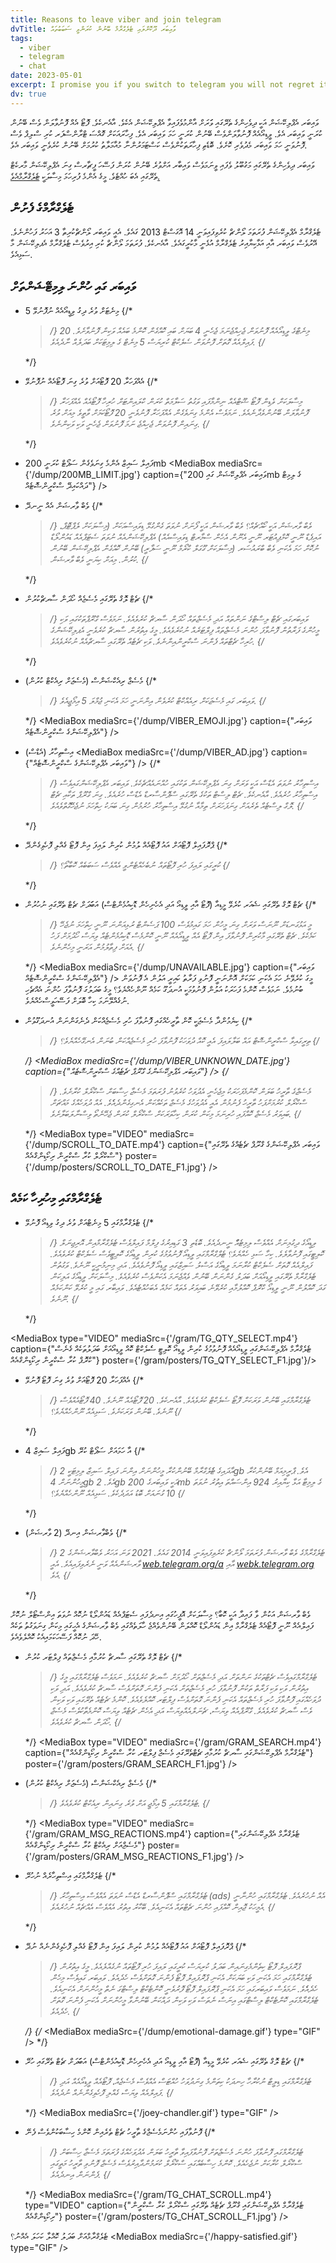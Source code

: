 ```yaml
---
title: Reasons to leave viber and join telegram
dvTitle: ވަައިބަރ ދޫކޮށްލައި ޓެލެގްރާމް ބޭނުން ކުރަންވީ ސަބަބުތައް 
tags:
  - viber
  - telegram
  - chat
date: 2023-05-01
excerpt: I promise you if you switch to telegram you will not regret it!
dv: true
---
```


ވައިބަރ އެޕްލިކޭޝަން އަކީ ދިވެހިންގެ ތެރޭގައި ވަަރަށް އާންމުވެފައިވާ އެޕްލިކޭޝަން އެކެވެ. އާއެނކެވެ. ފޮޓޯ އެއް ފޮނުވާލަން ވެސް ބޭނުން ކުރަނީ ވައިބަރ އެވެ. ވީޑިއޯއެއް ފޮނުވާލަންވެސް ބޭނުން ކުރަނީ ހަމަ ވައިބަރ އެވެ. ފިހާރައަކަށް ގޮއްސަ ޓްރާންސްފަރ ކުރި ސްލިޕް ވެސް ފޮނުވަނީ ހަމަ ވައިބަރ މެދުވެރި ކޮށެވެ. ބޮޑެތި ފިހާރަތަކުންވެސް ކަސްޓަމަރުންނާ މުއާމަލާތު ކުރުމަށް ބޭނުން ކުރެވެނީ ވައިބަރ އެވެ.

ވައިބަރ ދިވެހިންގެ ތެރޭގައި މަގުބޫލު ވެފައި ވީނަމަވެސް ވައިބާރ އަށްވުރެ ބޭނުން ކުރަން ފަސޭހަ ފީޗާރސް ގިނަ އެޕްލިކޭޝަން މާރކެޓް ތެރޭގައި އެބަ ހުއްޓެވެ. މީގެ އެންމެ ފުރިހަމަ މިސާލަކީ [ޓެލެގްރާމްއެވެ.](https://telegram.org)
## ޓެލެގްރާމްގެ ފެށުން
ޓެލެގްރާމް އެޕްލިކޭޝަން ފުރަތަމަ ލޯންޗް ކުރެވިފައިވަނީ 14 އޮގަސްޓް 2013 ގައެވެ. އެއީ ވައިބަރ ލޯންޗްކުރިތާ 3 އަހަރު ފަހުންނެވެ. އޭރުވެސް ވައިބަރ އާއި އަޅާކިޔާއިރު ޓެލެގްރާމް އުޅެނީ މާކުރީގައެވެ. އާއެނކެވެ. ފުރަތަމަ ލޯންޗް ކުރި އިރުވެސް ޓެލެގްރާމް އެޕލިކޭޝަން މާ ސަޅިއެވެ.

## ވައިބަރ ގައި ހުންނަ ލިމިޓޭޝަންތަށް
- 5 މިނެޓަށް ވުރެ ދިގު ވިޑީއޯއެއް ނުފޮނުވޭ
{/* <Blockquote isDv={true}> */}
20 މިނެޓްގެ ވީޑިއޯއެއް ފޮނުވަން ޖެހިއްޖެނަމަ ޖެހެނީ 4 ބަޔަށް ބައި ކޮއްގެން ކޮންމެ ބައެއް ވަކިން ފޮނުވާށެވެ. ފައިލްއެއް ގޮތަށް ފޮނުވަން ސެލެކްޓް ކުރިޔަސް 5 މިނެޓް ގެ ލިމިޓަކަށް ބަދަލެއް ނާދެއެވެ.
{/* </Blockquote> */}


- އެއްފަހަރާ 20 ފޮޓޯއަށް ވުރެ ގިނަ ފޮޓޯއެއް ނުފޮނުވޭ
{/* <Blockquote isDv={true}> */}
މިސާލަކަށް ވެޑިން ފޮޓޯ ޝޫޓްއެއް ނިންމާފައި ވަގުތު ސަލާމަތް ކުރަން ކްލައިންޓަށް ހުރިހާ ފޮޓޯއެއް އެއްފަހަރާ ފޮނުވާލަން ބޭނުންވެދާނެއެވެ. ނަމަވެސް އެންމެ ގިނަވެގެން އެއްފަހަރާ ފޮނުވެނީ 20 ފޮޓޯކަމަށް ވާތީވެ މިއަށް ވުރެ ގިނައިން ފޮނުވަން ޖެހިއްޖެ ނަމަ ފޮނުވަން ޖެހެނީ ވަކި ވަކިންނެވެ.
{/* </Blockquote> */}

- ފައިލް ސައިޒް އެންމެ ގިނަވެގެން ސަޕޯޓް ކުރަނީ 200mb
<MediaBox mediaSrc={'/dump/200MB_LIMIT.jpg'} caption={"ވައިބަރ އެޕްލިކޭޝަން ގައި 200mb ގެ ލިމިޓް ދައްކައިދޭ ސްކްރީންޝޮޓެއް"} />

- ވެބް ވާރޝަން އެއް ނީނދޭ
{/* <Blockquote isDv={true}> */}
ވެބް ވާރޝަން އަކީ ކޯއްޗެއް؟ ވެބް ވާރޝަން އަކީ ފޯނަށް ނުވަތަ ގެންގުޅޭ ޑިވައިސްއަކަށް (މިސާލަކަށް ލެޕްޓޮޕް، އައިޕެޑް ނޫނީ ކޮމްޕިއުޓަރ ނޫނީ އެނޫން އެހެން ސްމާރޓް ޑިވައިސްއެއް) އެޕްލިކޭޝަންއެއް ނުވަތަ ސެޓަޕްއެއް ޑައުންލޯޑް ނުކޮށް ހަމަ އެކަނި ވެބް ބްރައުސަރ (މިސާލަކަށް ގޫގަލް ކްރޯމް ނޫނީ ސަފާރީ) ބޭނުން ކޮއްގެން އެޕްލިކޭޝަން ބޭނުން ކުރުން. މިއަށް ކިޔަނީ ވެބް ވާރޝަން.
{/* </Blockquote> */}

- ޗެޓް ލޮގް ތެރޭގައި މެސެޖެއް ހޯދަން ސާރޗްކުރުން
{/* <Blockquote isDv={true}> */}
ވައިބަރގައި ޗެޓް ލިސްޓްގެ ނަންތައް އަދި މެސެޖްތައް ހޯދަން ސާރޗް ކުރެވެއެވެ. ނަމަވެސް ގްރޫޕްތަކުގައި ވަކި މީހުންގެ ފަރާތުން ފޮނުވާފަ ހުންނަ މެސެޖްތައް ފިލްޓަރެއް ނުކުރެވެއެވެ. މީގެ އިތުރުން ސާރޗް ކުރެވެނީ އެޕލިކޭޝަންގެ ހުރިހާ ޗެޓްތައް ފެންނަ ސްކްރީންއިންނެވެ. ވަކި ޗެޓެއް ތެރޭގައި ސާރޗްއެއް ނުކުރެވެއެވެ.
{/* </Blockquote> */}

- މެސެޖް ރިއެކްޝަންސް (މެސެޖަށް ރިއެކްޓް ކުރުން)
{/* <Blockquote isDv={true}> */}
ވައިބަރ ގައި މެސެޖަކަށް ރިއެއްކްޓް ކުރެވެން އިންނަނީ ހަމަ އެކަނި ޖުމްލަ 5 އިމޯޖީއެވެ. 
{/* </Blockquote> */}
<MediaBox mediaSrc={'/dump/VIBER_EMOJI.jpg'} caption={"ވައިބަރ އެޕްލިކޭޝަންގެ ސްކްރީންޝޮޓެއް"} />

- އިސްތިހާރު (އެޑްސް)
<MediaBox mediaSrc={'/dump/VIBER_AD.jpg'} caption={"ވައިބަރ އެޕްލިކޭޝަންގެ ސްކްރީންޝޮޓެއް"} />
{/* <Blockquote isDv={true}> */}
އިސްތިހާރު ނުވަތަ އެޑްސް އަކީ ވަރަށް ގިނަ އެޕްލިކޭޝަން ތަކުގައި ހުއްނައެއްޗެކެވެ. ވައިބަރ އެޕްލިކޭޝަންގައިވެސް އިސްތިހާރު ހުރެއެވެ. އާއެނކެވެ. ޗެޓް ލިސްޓް ތަކުގެ ތެރޭގައި ސްޕޮންސާރޑް އެޑްސް ހުރެއެވެ. ގިނަ ގްރޫޕް ތަކާއި ޗެޓް ލޮގް ލިސްޓެއް ތެރެއަށް ގިނަފަހަރަށް ތިމާއާ ނުގުޅޭ އިސްތިހާރު ހުރުމުން ގިނަ ބަޔަކު ހިތްހަމަ ނުޖެހޭގޮތްވެއެވެ. 
{/* </Blockquote> */}

- ޕްރޮފައިލް ފޮޓޯއަށް އައު ފޮޓޯއެއް ލުމުން ކުރިން ލައިފަ އިން ފޮޓޯ ގެއްލި ފޮހެވިގެންދޭ
{/* <Blockquote isDv={true}> */}
ކުރީގައި ލައިފަ ހުރި ފޮޓޯތައް ނުބެހެއްޓެންވީ އެއްވެސް ސަބަބެއް ކޮބާތޯ؟
{/* </Blockquote> */}

- ޗެޓް ލޮގް ތެރޭގައި ޝެއަރ ކުރެވޭ މީޑިއާ (ފޮޓޯ އާއި ވީޑިއޯ އަދި އެހެނިހެން ޑޮކިއުމެންޓްސް) އަބަަދަށް ޗެޓް ތެރޭގައި ނުހުރުން
{/* <Blockquote isDv={true}> */}
މީ އަޅުގަނޑަށް ނޫނަސް ވަރަށް ގިނަ މީހުން ހަމަ ގައިމުވެސް 100 ޕަސެންޓް ރުޅިއަންނަ ނޫނީ ހިތްހަމަ ނުޖެހޭ ކަމެކެވެ. ޗެޓް ތެރޭގައި މާކުރިން ފޮނުވާފަ އިން ފޮޓޯ އެއް ވީޑީއޯއެއް ނޫނީ ކޮންމެސް ޑޮކިއުމެންޓެއް ވިޔަސް ހޯދުމަށް ފަހު އެއަށް ފިތާލުމުން އަރަނީ މިހެންނެވެ. 
{/* </Blockquote> */}
<MediaBox mediaSrc={'/dump/UNAVAILABLE.jpg'} caption={"ވައިބަރ އެޕްލިކޭޝަންގެ ސްކްރީންޝޮޓެއް"} />
މީގަ ކުރެވޭނެ ހަމަ އެކަނި ކަމަކަށް އޮންނަނީ ފޮނުވި ފަރާތު ކައިރީ އަލުން އެ ފޮނުވަން ބުނުމެވެ. ނަމަވެސް ކޮންމެ ފަހަރަކު އަލުން ފޮނުވުމަކީ އުނދަގޫ ކަމެއް ނޫންހެއްޔެވެ؟ މީގެ ބަދަލުގަ ފޮނުވާފަ ހުންނަ އެއްޗެހި ނުގެއްލޭނަމަ ކިހާ ބޮލަށް ފަސޭހަވީސްހެއްޔެވެ.

- ކިޔެމުންދާ މެސެޖަކީ ކޮން ތާރީހެއްގައި ފޮނުވާފަ ހުރި މެސެޖެއްކަން ދެނެގަންނަން އުނދަގޫވުން
{/* <Blockquote isDv={true}> */}
ތިރީގައިވާ ސްކްރީންޝޮޓް އައް ބަލާލައިފަ އެއީ ކޮއް ދުވަހަކު ފޮނުވާފަ ހުރި މެސެޖެއްކަން ބުނަން އެނގޭހެއްޔެވެ؟
{/* </Blockquote> */}
<MediaBox mediaSrc={'/dump/VIBER_UNKNOWN_DATE.jpg'} caption={"ވައިބަރ އެޕްލިކޭޝަންގެ ގްރޫޕް ޗެޓެއްގެ ސްކްރީންޝޮޓެއް"} />
{/* <Blockquote isDv={true}> */}
މެސެޖްގެ ތާރީހު ބަލަން ކޮންމެފަހަރަކު މިޖެހެނީ އެދުވަހު ކުރެވުނު ފުރަތަމަ މެސެޖާ ހިސާބަށް ސްކްރޯލް ކުރާށެވެ. ސްކްރޯލް ކުރުމަށްފަހު ތާރީހު ފެނުމުން އެއީ އެދުވަހުގެ މެސެޖް ތަކެއްކަން އެނގިގެންދެއެެވެ. އެއް ދުވަހެއްގެ މައްޗަށް ބައިވަރު މެސެޖް ކޮއްފައި ހުރިނަމަ މިކަން ކުރަން ކިހާވަރަކަށް ސްކްރޯލް ކުރަން ޖެހޭނެތޯ ވިސްނާލަބަލާށެވެ.
{/* </Blockquote> */}
<MediaBox type="VIDEO" mediaSrc={'/dump/SCROLL_TO_DATE.mp4'} caption={"ވައިބަރ އެޕްލިކޭޝަންގެ ގްރޫޕް ޗެޓެއްގެ ތެރޭގައި ސްކްރޯލް ކުރާ ސްކްރީން ރިކޯޑިންގްއެއް"} poster={'/dump/posters/SCROLL_TO_DATE_F1.jpg'} />


## ޓެލެގްރާމްގައި މިހުރިހާ ކަމެއް

- ޓެލެގްރާމްގައި 5 މިނެޓްއަށް ވުރެ ދިގު ވިޑިއޯ ފޮނުވޭ
{/* <Blockquote isDv={true}> */}
ވިޑީއޯގެ ދިގުމިނަށް އެއްވެސް ލިމިޓެއްް ނީނދެއެވެ. ބޮޑެތި 3 ގަޑިއިރުގެ ފިލްމް ފައިލްވެސް ޓެލެގްރާމްއިން އޮރިޖިނަލް ކޮލިޓީގައި ފޮނުވާލެވެ. ކިހާ ސަޅި ހެއްޔެވެ؟ ޓެލްގްރާމްގައި ވީޑިއޯ ފޮނުވުމުގެ ކުރިން ވީޑިއޯގެ ކޮލިޓީވެސް ސެލެކްޓް ކުރެވެއެވެ. ފައިލްއެއް ގޮތަށް ސެލެކްޓް ކުރާނަމަ ވީޑިއޯގެ އަސްލު ސައިޒްގައި ވީޑިއޯ ފޮނުވެއެވެ. އަދި މިނިމުނީކީ ނޫނެވެ. ވަގުތުން ޓެލެގްރާމް ތެރޭގައި ވީޑިއޯއަށް ބަދަލު ގެންނަން ބޭނުން ވެއްޖެނަމަ އެކަންވެސް ކުރެވެއެވެ. މިސާލަކަށް ވީޑިއޯގެ އަލިކަން ގަދަ ކޮއްލުން ނޫނީ ވީޑިއޯ ކްރޮޕް ކޮއްލުމާއި ކުރެވޭނެ ބައިވަރު އެތައް ކަމެއް އެބަހުއްޓެއެވެ. ވައިބާރ ގައި މީ ކުރެވޭ ކަންކަމެއް ނޫނެވެ. 
{/* </Blockquote> */}


<MediaBox type="VIDEO" mediaSrc={'/gram/TG_QTY_SELECT.mp4'} caption={"ޓެލެގްރާމް އެޕްލިކޭޝަންގައި ވީޑިއޯއެއް ފޮނުވުމުގެ ކުރިން ވީޑިއޯ ކޮލިޓީ ސެެލެކްޓް ކޮއް ވީޑިއޯއަށް ބަދަލުތަކެއް ގެނެސް ކްރޮޕް ކުރާ ސްކްރީން ރިކޯޑިންގްއެއް"} poster={'/gram/posters/TG_QTY_SELECT_F1.jpg'}/>

- އެއްފަހަރާ 20 ފޮޓޯއަށް ވުރެ ގިނަ ފޮޓޯ ފޮނުވޭ
{/* <Blockquote isDv={true}> */}
ޓެލެގްރާމްގައި ބޭނުން ވަރަކަށް ފޮޓޯ ސެލެކްޓް ކުރެވެއެވެ. އާއެނކެވެ. 20 ފޮޓޯއެއް ނޫނެވެ. 40 ފޮޓޯއެއްވެސް ނޫނެވެ. ބޭނުން ވަރަކަށެވެ. ސަޅިއެއް ނޫންހެއްޔެވެ؟
{/* </Blockquote> */}

- ފައިލް ސައިޒް 4gb އާ ހަމައަށް ސަޕޯޓް ކުރޭ
{/* <Blockquote isDv={true}> */}
އާދައިގެ ޓެެލެގްރާމް ބޭނުންކުރާ މީހުންނަށް އިންނަ ފައިލް ސައިޒް ލިމިޓަކީ 2gb އެވެ. ޕްރީމިއަމް ބޭނުންކުރާ މީހުންނަށް 4gb އެވެ. 2gb އަކީ ވައިބަރގެ 200mb ގެ ލިމިޓާ އަޅާ ކިޔާއިރު 924 އިންސައްތަ އިތުރު ނުވަތަ 10 ގުނައަށް ބޮޑު އަދަދެކެވެ. ސަޅިއެއް ނޫންހެއްޔެވެ؟
{/* </Blockquote> */}

- ވެބްވާރޝަން އިނދޭ (2 ވާރޝަން)
{/* <Blockquote isDv={true}> */}
ޓެލެގްރާމްގެ ވެބް ވާރޝަން ފުރަތަމަ ލޯންޗް ކުރެވިފައިވަނީ 2014 ގައެވެ. 2021 ވަނަ އަހަރު ވެބްވާރޝަންގެ 2 
ވާރޝަންއެއް ވަނީ ނެރެވިފައިއެވެ. އެއީ [web.telegram.org/a](https://web.telegram.org/a) އާއި [webk.telegram.org](https://webk.telegram.org) އެވެ.
{/* </Blockquote> */}

ވެބް ވާރޝަން އަކުން ވާ ފައިދާ އަކީ ކޮބާ؟
މިސާލަކަށް އޮފީހުގައި އިނދެފައި ސެޓަޕްއެއް ޑައުންލޯޑް ނުކޮއް ނުވަތަ އިންސްޓޯލް ނުކޮށް ފައިލްއެއް ނޫނީ ފޮޓޯއެއް ޓެލެގްރާމް އިން ޑައުންލޯޑް ކޮއްލަން ބޭނުންވެއްޖެ ހާލަތެއްގައި ވެބް ވާރޝަންގެ އެހީގައި މިކަން ގިނަވަގުތު ތަކެއް ހޭދަ ނުކޮއް ފަސޭހަކަމައިއެކު ކޮއްލެވެއެވެ.

- ޗެޓް ލޮގް ތެރޭގައި ސާރޗް ކުރުމާއި މެސެޖްތައް ފިލްޓަރ ކުރުން
{/* <Blockquote isDv={true}> */}
ޓެލެގްރާމްގައިވެސް ޗެޓްތަކުގެ ނަންތަށް އަދި މެސެޖްތަށް ހޯދުމަށް ސާރޗް ކުރެވެއެވެ. ނަމަވެސް ޓެލެގްރާމްގައި މީގެ އިތުރުން ވަކި ވަކި ފަރާތް ތަކުން ފޮނުވާފަ ހުރި މެސެޖްތަށް އެކަނި ފެންނަ ގޮތަށްވެސް ސާރޗް ކުރެވެއެވެ. އަދި ވަކި ދުވަހެއްގައި ފޮނުުވާފަ ހުރި މެސެޖްތައް އެކަނި ފެންނަ ގޮތަށްވެސް ފިލްޓަރ ކޮއްލެވެއެވެ. ކޮންމެ ޗެޓެއް ތެރޭގައި ވަކި ވަކިން ވެސް ސާރޗް ކުރެވެއެވެ. ގްރޫޕްއެއް ވިޔަސް، ޗެނަލްއެއްވިޔަސް އަދި އެހެން ޗެޓެއް ވިޔަސް ކޮންމެތާކުވެސް މެސެޖް ހޯދަން ސާރޗް ކުރެވެއެވެ.
{/* </Blockquote> */}
<MediaBox type="VIDEO" mediaSrc={'/gram/GRAM_SEARCH.mp4'} caption={"ޓެލެގްރާމް އެޕްލިކޭޝަންގައި ސާރޗް ކުރުމާއި ޗެޓްތެރޭގައި މެސެޖް ފިލްޓަރ ކުރާ ސްކްރީން ރިކޯޑިންގްއެއް"} poster={'/gram/posters/GRAM_SEARCH_F1.jpg'} />

- މެސެޖް ރިއެކްޝަންސް (މެސެޖަށް ރިއެކްޓް ކުރުން)
{/* <Blockquote isDv={true}> */}
ޓެލެގްރާމްގައި 5 އިމޯޖީ އަށް ވުރެ ގިނައިން ރިއެކްޓް ކުރެވެއެވެ.
{/* </Blockquote> */}
<MediaBox type="VIDEO" mediaSrc={'/gram/GRAM_MSG_REACTIONS.mp4'} caption={"ޓެލެގްރާމް އެޕްލިކޭޝަންގައި މެސެޖްއަށް ރިއެކްޓް ކުރާ ސްކްރީން ރިކޯޑިންގްއެއް"} poster={'/gram/posters/GRAM_MSG_REACTIONS_F1.jpg'} />

- ޓެލެގްރާމްގައި އިސްތިހާރެއް ނުހުރޭ
{/* <Blockquote isDv={true}> */}
ޓެލެގްރާމްގައި ސްޕޮންސާރޑް އެޑްސް ނުވަތަ އެއްވެސް އިސްތިހާރު (ads) އެއް ނުހުރެއެވެ. ޓެލެގްރާމްގައި ހުންނާނީ އެމީހަކު ޖޮއިން ކޮއްފައި ހުންނަ ޗެޓްތައް އެކަނިއެވެ. ބޭކާރު އިތުރު އެއްވެސް އެއްޗެއް ނުހުރެއެވެ.
{/* </Blockquote> */}

- ޕްރޮފައިލް ފޮޓޯއަށް އައު ފޮޓޯއެއް ލުމުން ކުރިން ލައިފަ އިން ފޮޓޯ ގެއްލި ފޮހެވިގެންނެއް ނުދޭ
{/* <Blockquote isDv={true}> */}
ޕްރޮފައިލް ފޮޓޯ ކިތެންމެގިނައިން ބަދަލު ކުރިޔަސް ކުރީގައި ލައިފަ ހުރި ފޮޓޯތައް ނުގެއްލެއެވެ. މީގެ އިތުރުން ޓެލެގްރާމްގައި ހަމަ އެކަނި ވަކި ބަޔަކަށް އެކަނި ޕްރޮފައިލް ފޮޓޯ ފެންނަ ގޮތަށްވެސް ހެދެއެވެ. ވައިބަރ ގައިވެސް މިހެން ހެދެއެެވެ. ނަމަވެސް ވައިބަރގައި ހަމަ އެކަނި ޕްރޮފައިލް ފޮޓޯ ފޮރުވެނީ ކޮންޓެކްޓް ލިސްޓްގަ ނެތް މީހުންނަށް އެކަނިއެވެ. ޓެލެގްރާމްގައި ކޮންޓެކްޓް ލިސްޓްގައި އިނަސް ނެތަސް ވަކި ވަކިން ދައްކަން ބޭނުންވާ މީހުންނަށް އެކަނި ފެންނަ ގޮތަށް ހެދެއެވެ.
{/* </Blockquote> */}
{/* <MediaBox mediaSrc={'/dump/emotional-damage.gif'} type="GIF" /> */}

- ޗެޓް ލޮގް ތެރޭގައި ޝެއަރ ކުރެވޭ މީޑިއާ (ފޮޓޯ އާއި ވީޑިއޯ އަދި އެހެނިހެން ޑޮކިއުމެންޓްސް) އަބަަދަށް ޗެޓް ތެރޭގައި ހުރޭ
{/* <Blockquote isDv={true}> */}
ޓެލެގްރާމްގައި ޑިލީޓް ނުކުރާހާ ހިނދަކު ކިތަންމެ ގިނަދުވަހު ހުއްޓަސް އެއްވެސް މެސެޖެއް، ފޮޓޯއެއް ވީޑިއޯއެއް އަދި ފައިލްއެއް ވިޔަސް ގެއްލި ފޮހެވިގެންނެއް ނުދެއެވެ.
{/* </Blockquote> */}
<MediaBox mediaSrc={'/joey-chandler.gif'} type="GIF" />

- ފޮނުވާފައި ހުންނަމެސެޖްގެ ތާރީހު ޗެޓް ތެރެއިން ކޮންމެ ހިސާބަކުންވެސް ފެނޭ
{/* <Blockquote isDv={true}> */}
ޓެލެގްރާމްގައި ފޮނުވާފަ ހުންނަ މެސެޖްތަށް ފޮނުވާފައިވާ ތާރީހު ބަލަން އެދުވަހެއްގެ ފުރަތަމަ މެސެޖާ ހިސާބަށް ސްކްރޯލް ކުރާކަށް ނުޖެހެއެވެ. ކޮންމެ ހިސާބެއްގައި ސްކްރޯލް ކުރަމުންދާއިރުވެސް މެސެޖް ފޮނުވި ތާރީހު މަތީގައި ފެންނަން އިނދެއެވެ.
{/* </Blockquote> */}
<MediaBox mediaSrc={'/gram/TG_CHAT_SCROLL.mp4'} type="VIDEO" caption={"ޓެލެގްރާމް އެޕްލިކޭޝަންގައި ގްރޫޕް ޗެޓެއް ތެރޭގައި ސްކްރޯލް ކުރާ ސްކްރީން ރިކޯޑިންގްއެއް"} poster={'/gram/posters/TG_CHAT_SCROLL_F1.jpg'} />

ޓެލެގްރާމްއަށް ބަދަލު ކޮއްލާ ކަހަލަ އެއްނު؟
<MediaBox mediaSrc={'/happy-satisfied.gif'} type="GIF" />
